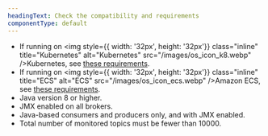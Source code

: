 ```yaml
---
headingText: Check the compatibility and requirements
componentType: default
---
```


* If running on <img
    style={{ width: '32px', height: '32px'}}
    class="inline"
    title="Kubernetes"
    alt="Kubernetes"
    src="/images/os_icon_k8.webp"
  />Kubernetes, see [these requirements](/docs/monitor-service-running-kubernetes#requirements).
* If running on <img
    style={{ width: '32px', height: '32px'}}
    class="inline"
    title="ECS"
    alt="ECS"
    src="/images/os_icon_ecs.webp"
  />Amazon ECS, see [these requirements](/docs/integrations/host-integrations/host-integrations-list/monitor-services-running-amazon-ecs).
* Java version 8 or higher.
* JMX enabled on all brokers.
* Java-based consumers and producers only, and with JMX enabled.
* Total number of monitored topics must be fewer than 10000.
